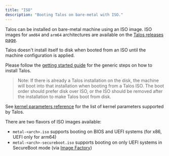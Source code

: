 ```yaml
---
title: "ISO"
description: "Booting Talos on bare-metal with ISO."
---
```


Talos can be installed on bare-metal machine using an ISO image.
ISO images for `amd64` and `arm64` architectures are available on the [Talos releases page](https://github.com/siderolabs/talos/releases/latest/).

Talos doesn't install itself to disk when booted from an ISO until the machine configuration is applied.

Please follow the [getting started guide](../../getting-started/getting-started.mdx) for the generic steps on how to install Talos.

> Note: If there is already a Talos installation on the disk, the machine will boot into that installation when booting from a Talos ISO.
> The boot order should prefer disk over ISO, or the ISO should be removed after the installation to make Talos boot from disk.

See [kernel parameters reference](../../reference/kernel.mdx) for the list of kernel parameters supported by Talos.

There are two flavors of ISO images available:

* `metal-<arch>.iso` supports booting on BIOS and UEFI systems (for x86, UEFI only for arm64)
* `metal-<arch>-secureboot.iso` supports booting on only UEFI systems in SecureBoot mode (via [Image Factory](../../learn-more/image-factory.mdx))
